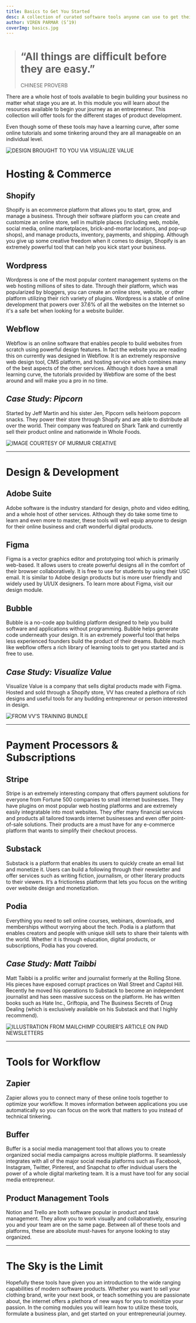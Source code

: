 ```yaml
---
title: Basics to Get You Started
desc: A collection of curated software tools anyone can use to get their business off the ground.
author: VIREN PARMAR (S’19)
coverImg: basics.jpg
---
```


> # “All things are difficult before they are easy.”
>
> CHINESE PROVERB

There are a whole host of tools available to begin building your business no matter what stage you are at. In this
module you will learn about the resources available to begin your journey as an entrepreneur. This collection will offer
tools for the different stages of product development.

Even though some of these tools may have a learning curve, after some online tutorials and some tinkering around they
are all manageable on an individual level.

![DESIGN BROUGHT TO YOU VIA VISUALIZE VALUE](/media/difficult.JPG)

# Hosting & Commerce

## Shopify

Shopify is an ecommerce platform that allows you to start, grow, and manage a business. Through their software platform
you can create and customize an online store, sell in multiple places (including web, mobile, social media, online
marketplaces, brick-and-mortar locations, and pop-up shops), and manage products, inventory, payments, and shipping.
Although you give up some creative freedom when it comes to design, Shopify is an extremely powerful tool that can help
you kick start your business.

## Wordpress

Wordpress is one of the most popular content management systems on the web hosting millions of sites to date. Through
their platform, which was popularized by bloggers, you can create an online store, website, or other platform utilizing
their rich variety of plugins. Wordpress is a stable of online development that powers over 37.6% of all the websites on
the Internet so it's a safe bet when looking for a website builder.

## Webflow

Webflow is an online software that enables people to build websites from scratch using powerful design features. In fact
the website you are reading this on currently was designed in Webflow. It is an extremely responsive web design tool,
CMS platform, and hosting service which combines many of the best aspects of the other services. Although it does have a
small learning curve, the tutorials provided by Webflow are some of the best around and will make you a pro in no time.

## _Case Study: Pipcorn_

Started by Jeff Martin and his sister Jen, Pipcorn sells heirloom popcorn snacks. They power their store through Shopify
and are able to distribute all over the world. Their company was featured on Shark Tank and currently sell their product
online and nationwide in Whole Foods.

![IMAGE COURTESY OF MURMUR CREATIVE](/media/pipcorn.jpg)

---

# Design & Development

## Adobe Suite

Adobe software is the industry standard for design, photo and video editing, and a whole host of other services.
Although they do take some time to learn and even more to master, these tools will well equip anyone to design for their
online business and craft wonderful digital products.

## Figma

Figma is a vector graphics editor and prototyping tool which is primarily web-based. It allows users to create powerful
designs all in the comfort of their browser collaboratively. It is free to use for students by using their USC email. It
is similar to Adobe design products but is more user friendly and widely used by UI/UX designers. To learn more about
Figma, visit our design module.

## Bubble

Bubble is a no-code app building platform designed to help you build software and applications without programming.
Bubble helps generate code underneath your design. It is an extremely powerful tool that helps less experienced founders
build the product of their dreams. Bubble much like webflow offers a rich library of learning tools to get you started
and is free to use.

## _Case Study: Visualize Value_

Visualize Value is a company that sells digital products made with Figma. Hosted and sold through a Shopify store, VV
has created a plethora of rich designs and useful tools for any budding entrepreneur or person interested in design.

![FROM VV’S TRAINING BUNDLE](/media/vv.png)

---

# Payment Processors & Subscriptions

## Stripe

Stripe is an extremely interesting company that offers payment solutions for everyone from Fortune 500 companies to
small internet businesses. They have plugins on most popular web hosting platforms and are extremely easily integratable
into most websites. They offer many financial services and products all tailored towards internet businesses and even
offer point-of-sale solutions. Their products are a must have for any e-commerce platform that wants to simplify their
checkout process.

## Substack

Substack is a platform that enables its users to quickly create an email list and monetize it. Users can build a
following through their newsletter and offer services such as writing fiction, journalism, or other literary products to
their viewers. It’s a frictionless platform that lets you focus on the writing over website design and monetization.

## Podia

Everything you need to sell online courses, webinars, downloads, and memberships without worrying about the tech. Podia
is a platform that enables creators and people with unique skill sets to share their talents with the world. Whether it
is through education, digital products, or subscriptions, Podia has you covered.

## _Case Study: Matt Taibbi_

Matt Taibbi is a prolific writer and journalist formerly at the Rolling Stone. His pieces have exposed corrupt practices
on Wall Street and Capitol Hill. Recently he moved his operations to Substack to become an independent journalist and
has seen massive success on the platform. He has written books such as Hate Inc., Griftopia, and The Business Secrets of
Drug Dealing (which is exclusively available on his Substack and that I highly recommend).

![ILLUSTRATION FROM MAILCHIMP COURIER’S ARTICLE ON PAID NEWSLETTERS](/media/paid+newsletter.jpg)

---

# Tools for Workflow

## Zapier

Zapier allows you to connect many of these online tools together to optimize your workflow. It moves information between
applications you use automatically so you can focus on the work that matters to you instead of technical tinkering.

## Buffer

Buffer is a social media management tool that allows you to create organized social media campaigns across multiple
platforms. It seamlessly integrates with all of the major social media platforms such as Facebook, Instagram, Twitter,
Pinterest, and Snapchat to offer individual users the power of a whole digital marketing team. It is a must have tool
for any social media entrepreneur.

## Product Management Tools

Notion and Trello are both software popular in product and task management. They allow you to work visually and
collaboratively, ensuring you and your team are on the same page. Between all of these tools and platforms, these are
absolute must-haves for anyone looking to stay organized.

---

# The Sky is the Limit

Hopefully these tools have given you an introduction to the wide ranging capabilities of modern software products.
Whether you want to sell your clothing brand, write your next book, or teach something you are passionate about, the
internet offers a plethora of new ways for you to moinitize your passion. In the coming modules you will learn how to
utilize these tools, formulate a business plan, and get started on your entrepreneurial journey.
